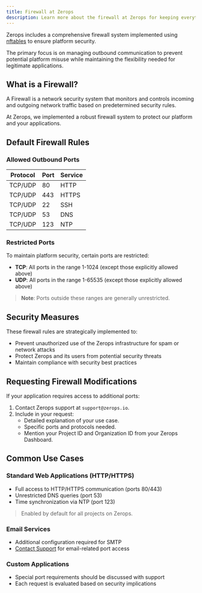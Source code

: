 ```yaml
---
title: Firewall at Zerops
description: Learn more about the firewall at Zerops for keeping everything safe and secure.
---
```


Zerops includes a comprehensive firewall system implemented using [nftables](https://en.wikipedia.org/wiki/Nftables) to ensure platform security.

The primary focus is on managing outbound communication to prevent potential platform misuse while maintaining the flexibility needed for legitimate applications.

## What is a Firewall?

A Firewall is a network security system that monitors and controls incoming and outgoing network traffic based on predetermined security rules.

At Zerops, we implemented a robust firewall system to protect our platform and your applications.

## Default Firewall Rules

### Allowed Outbound Ports

| Protocol | Port | Service |
|----------|------|---------|
| TCP/UDP | 80 | HTTP |
| TCP/UDP | 443 | HTTPS |
| TCP/UDP | 22 | SSH |
| TCP/UDP | 53 | DNS |
| TCP/UDP | 123 | NTP |

### Restricted Ports

To maintain platform security, certain ports are restricted:

- **TCP**: All ports in the range 1-1024 (except those explicitly allowed above)
- **UDP**: All ports in the range 1-65535 (except those explicitly allowed above)

> **Note**: Ports outside these ranges are generally unrestricted.

## Security Measures

These firewall rules are strategically implemented to:

- Prevent unauthorized use of the Zerops infrastructure for spam or network attacks
- Protect Zerops and its users from potential security threats
- Maintain compliance with security best practices

## Requesting Firewall Modifications

If your application requires access to additional ports:

1. Contact Zerops support at `support@zerops.io`.
2. Include in your request:
   - Detailed explanation of your use case.
   - Specific ports and protocols needed.
   - Mention your Project ID and Organization ID from your Zerops Dashboard.

## Common Use Cases

### Standard Web Applications (HTTP/HTTPS)

- Full access to HTTP/HTTPS communication (ports 80/443)
- Unrestricted DNS queries (port 53)
- Time synchronization via NTP (port 123)

> Enabled by default for all projects on Zerops.

### Email Services

- Additional configuration required for SMTP
- [Contact Support](/help/contacts) for email-related port access

### Custom Applications
- Special port requirements should be discussed with support
- Each request is evaluated based on security implications
